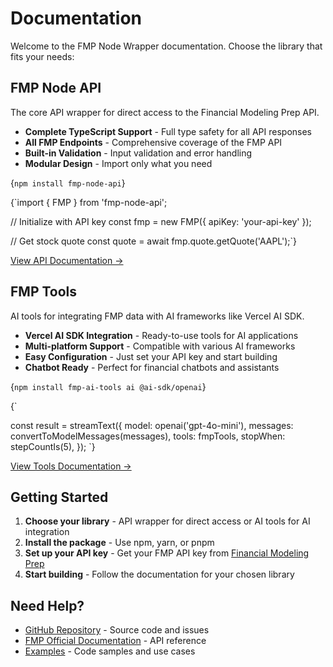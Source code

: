 # Documentation

Welcome to the FMP Node Wrapper documentation. Choose the library that fits your needs:

## FMP Node API

The core API wrapper for direct access to the Financial Modeling Prep API.

- **Complete TypeScript Support** - Full type safety for all API responses
- **All FMP Endpoints** - Comprehensive coverage of the FMP API
- **Built-in Validation** - Input validation and error handling
- **Modular Design** - Import only what you need

<CodeBlock language="bash">{`npm install fmp-node-api`}</CodeBlock>

<CodeBlock language="typescript">
{`import { FMP } from 'fmp-node-api';

// Initialize with API key
const fmp = new FMP({ apiKey: 'your-api-key' });

// Get stock quote
const quote = await fmp.quote.getQuote('AAPL');`}

</CodeBlock>

[View API Documentation →](/docs/api)

## FMP Tools

AI tools for integrating FMP data with AI frameworks like Vercel AI SDK.

- **Vercel AI SDK Integration** - Ready-to-use tools for AI applications
- **Multi-platform Support** - Compatible with various AI frameworks
- **Easy Configuration** - Just set your API key and start building
- **Chatbot Ready** - Perfect for financial chatbots and assistants

<CodeBlock language="bash">{`npm install fmp-ai-tools ai @ai-sdk/openai`}</CodeBlock>

<CodeBlock language="typescript">
{`

const result = streamText({
model: openai('gpt-4o-mini'),
messages: convertToModelMessages(messages),
tools: fmpTools,
stopWhen: stepCountIs(5),
});
`}

</CodeBlock>

[View Tools Documentation →](/docs/tools)

## Getting Started

1. **Choose your library** - API wrapper for direct access or AI tools for AI integration
2. **Install the package** - Use npm, yarn, or pnpm
3. **Set up your API key** - Get your FMP API key from [Financial Modeling Prep](https://site.financialmodelingprep.com/developer/docs/stable)
4. **Start building** - Follow the documentation for your chosen library

## Need Help?

- [GitHub Repository](https://github.com/e-roy/fmp-node-wrapper) - Source code and issues
- [FMP Official Documentation](https://site.financialmodelingprep.com/developer/docs/stable) - API reference
- [Examples](/docs/api/examples) - Code samples and use cases
